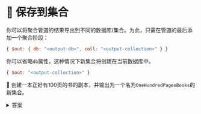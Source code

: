 # 🦸 保存到集合

你可以将聚合管道的结果导出到不同的数据库/集合。为此，只需在管道的最后添加一个聚合阶段：

```js
{ $out: { db: "<output-db>", coll: "<output-collection>" } }
```

你可以省略`db`属性，这种情况下新集合将创建在当前数据库中。

```js
{ $out: "<output-collection>" }
```

👐 创建一本正好有100页的书的副本，并输出为一个名为`OneHundredPagesBooks`的新集合。

<details>
<summary>答案</summary>
<div>

```js
let oneHundredPagesBooks = {$match: {pages: 100}};
let saveToNewCollection = {$out: "OneHundredPagesBooks"}

db.books.aggregate([
    oneHundredPagesBooks,
    saveToNewCollection
]);
```

运行此代码后，我们应该看到一个新集合：

```js
show collections
```
</div>
</details>